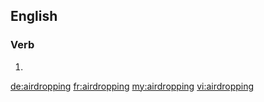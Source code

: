 ==English==

===Verb===
{{head|en|present participle}}

# {{present participle of|airdrop|lang=en|nocat=1}}

[[de:airdropping]]
[[fr:airdropping]]
[[my:airdropping]]
[[vi:airdropping]]